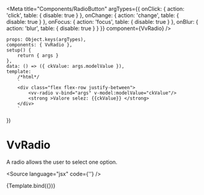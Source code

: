 

<Meta
	title="Components/RadioButton"
	argTypes={{
		onClick: { action: 'click', table: { disable: true } },
		onChange: { action: 'change', table: { disable: true } },
		onFocus: { action: 'focus', table: { disable: true } },
		onBlur: { action: 'blur', table: { disable: true } }
	}}
	component={VvRadio}
/>

	props: Object.keys(argTypes),
	components: { VvRadio },
	setup() {
		return { args }
	},
	data: () => ({ ckValue: args.modelValue }),
	template:
		/*html*/
		`
        <div class="flex flex-row justify-between">
			<vv-radio v-bind="args" v-model:modelValue="ckValue"/>
			<strong >Valore selez: {{ckValue}} </strong> 
		</div>
        `
})

# VvRadio

A radio allows the user to select one option.

<Source language="jsx" code={'<vv-radio/>'} />

<Canvas>
	<Story
		name="vv-radio"
		args={{
			id: 1,
			label: 'opzione 1',
			name: 'o1',
			disabled: false,
			modelValue: null,
			value: { a: 1 }
		}}
		argTypes={{
			id: {
				description: 'Id input element.',
				table: { category: 'Attributes' }
			},
			name: {
				description: 'Nome input element',
				table: { category: 'Attributes' }
			},
			value: {
				description: 'Valore input element',
				table: { category: 'Attributes' }
			}
		}}>
		{Template.bind({})}
	</Story>
</Canvas>

<ArgsTable story="vv-radio" />
